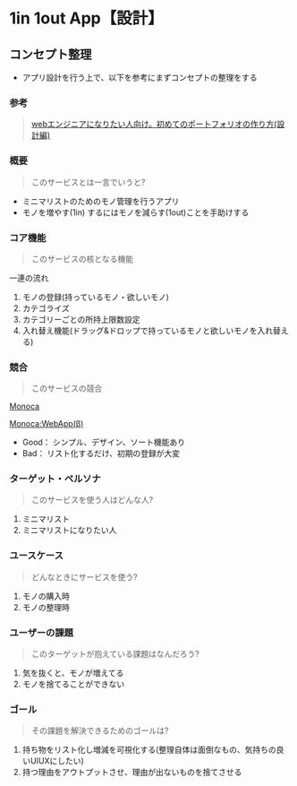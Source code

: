 # 1in 1out App【設計】
## コンセプト整理
- アプリ設計を行う上で、以下を参考にまずコンセプトの整理をする
### 参考
> [webエンジニアになりたい人向け。初めてのポートフォリオの作り方(設計編)](https://zenn.dev/fujiikayo/books/63d0d89deb3bf0/viewer/ccce71)


### 概要
> このサービスとは一言でいうと?
- ミニマリストのためのモノ管理を行うアプリ
- モノを増やす(1in) するにはモノを減らす(1out)ことを手助けする

### コア機能
> このサービスの核となる機能

一連の流れ
1. モノの登録(持っているモノ・欲しいモノ)
2. カテゴライズ 
3. カテゴリーごとの所持上限数設定 
4. 入れ替え機能(ドラッグ&ドロップで持っているモノと欲しいモノを入れ替える)

### 競合
> このサービスの競合

[Monoca](https://monoca.sola-air.com/Home/)

[Monoca:WebApp(β)](https://monoca2.web.app/)
- Good：
シンプル、デザイン、ソート機能あり
- Bad：
リスト化するだけ、初期の登録が大変

### ターゲット・ペルソナ
> このサービスを使う人はどんな人?
1. ミニマリスト
2. ミニマリストになりたい人

### ユースケース
> どんなときにサービスを使う?
1. モノの購入時
2. モノの整理時

### ユーザーの課題
> このターゲットが抱えている課題はなんだろう?
1. 気を抜くと、モノが増えてる
2. モノを捨てることができない

### ゴール
> その課題を解決できるためのゴールは?
1. 持ち物をリスト化し増減を可視化する(整理自体は面倒なもの、気持ちの良いUIUXにしたい)
2. 持つ理由をアウトプットさせ、理由が出ないものを捨てさせる


